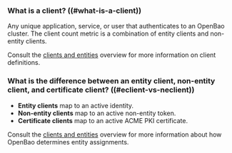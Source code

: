 ### What is a client? ((#what-is-a-client))

Any unique application, service, or user that authenticates to an
OpenBao cluster. The client count metric is a combination of entity clients and 
non-entity clients.

Consult the [clients and entities](/vault/docs/concepts/client-count) overview
for more information on client definitions.

### What is the difference between an entity client, non-entity client, and certificate client? ((#eclient-vs-neclient))

- **Entity clients** map to an active identity.
- **Non-entity clients** map to an active non-entity token.
- **Certificate clients** map to an active ACME PKI certificate.

Consult the [clients and entities](/vault/docs/concepts/client-count) overview
for more information about how OpenBao determines entity assignments.
